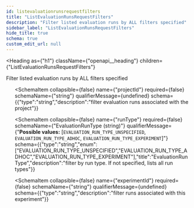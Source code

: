 ```yaml
---
id: listevaluationrunsrequestfilters
title: "ListEvaluationRunsRequestFilters"
description: "Filter listed evaluation runs by ALL filters specified"
sidebar_label: "ListEvaluationRunsRequestFilters"
hide_title: true
schema: true
custom_edit_url: null
---
```



<Heading
  as={"h1"}
  className={"openapi__heading"}
  children={"ListEvaluationRunsRequestFilters"}
>
</Heading>



Filter listed evaluation runs by ALL filters specified

<ul>
  <SchemaItem
    collapsible={false}
    name={"query"}
    required={false}
    schemaName={"string"}
    qualifierMessage={undefined}
    schema={{"type":"string","description":"search query substring match for experiment name or metadata"}}
  >
    
  </SchemaItem><SchemaItem
    collapsible={false}
    name={"projectId"}
    required={false}
    schemaName={"string"}
    qualifierMessage={undefined}
    schema={{"type":"string","description":"filter evaluation runs associated with the project"}}
  >
    
  </SchemaItem><SchemaItem
    collapsible={false}
    name={"runType"}
    required={false}
    schemaName={"EvaluationRunType (string)"}
    qualifierMessage={"**Possible values:** [`EVALUATION_RUN_TYPE_UNSPECIFIED`, `EVALUATION_RUN_TYPE_ADHOC`, `EVALUATION_RUN_TYPE_EXPERIMENT`]"}
    schema={{"type":"string","enum":["EVALUATION_RUN_TYPE_UNSPECIFIED","EVALUATION_RUN_TYPE_ADHOC","EVALUATION_RUN_TYPE_EXPERIMENT"],"title":"EvaluationRunType","description":"filter by run type. If not specified, lists all run types"}}
  >
    
  </SchemaItem><SchemaItem
    collapsible={false}
    name={"experimentId"}
    required={false}
    schemaName={"string"}
    qualifierMessage={undefined}
    schema={{"type":"string","description":"filter runs associated with this experiment"}}
  >
    
  </SchemaItem>
</ul>
            